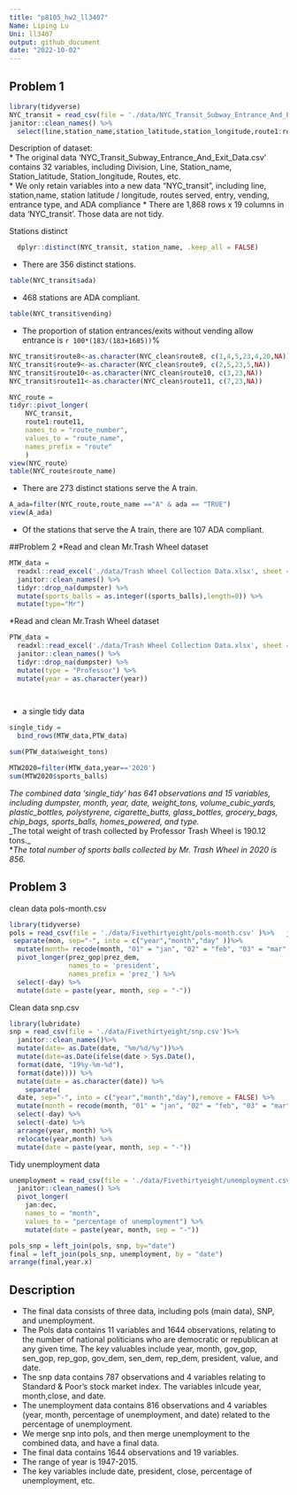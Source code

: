 ```yaml
---
title: "p8105_hw2_ll3407"
Name: Liping Lu
Uni: ll3407
output: github_document
date: "2022-10-02"
---
```


## Problem 1
```r
library(tidyverse)
NYC_transit = read_csv(file = './data/NYC_Transit_Subway_Entrance_And_Exit_Data.csv') %>% 
janitor::clean_names() %>% 
  select(line,station_name,station_latitude,station_longitude,route1:route11, entrance_type, entry, vending, ada) %>%     mutate(entry=if_else(entry=="NO",FALSE,TRUE)) 

```

Description of dataset:  
* The original data 'NYC_Transit_Subway_Entrance_And_Exit_Data.csv' contains 32 variables, including Division, Line, Station_name, Station_latitude, Station_longitude, Routes, etc.  
* We only retain variables into a new data "NYC_transit", including line, station,name, station latitude / longitude, routes served, entry, vending, entrance type, and ADA compliance
* There are 1,868 rows x 19 columns in data 'NYC_transit'. Those data are not tidy.

Stations distinct
```r
  dplyr::distinct(NYC_transit, station_name, .keep_all = FALSE)
```
* There are 356 distinct stations.

```r
table(NYC_transit$ada)
```

* 468 stations are ADA compliant.

```r
table(NYC_transit$vending)
```

* The proportion of station entrances/exits without vending allow entrance is `r 100*(183/(183+1685))`%

```r
NYC_transit$route8<-as.character(NYC_clean$route8, c(1,4,5,23,4,20,NA))
NYC_transit$route9<-as.character(NYC_clean$route9, c(2,5,23,5,NA))
NYC_transit$route10<-as.character(NYC_clean$route10, c(3,23,NA))
NYC_transit$route11<-as.character(NYC_clean$route11, c(7,23,NA))

NYC_route =
tidyr::pivot_longer(
    NYC_transit,
    route1:route11,
    names_to = "route_number",
    values_to = "route_name",
    names_prefix = "route"
    )
view(NYC_route）
table(NYC_route$route_name)
```
* There are 273 distinct stations serve the A train.

```r
A_ada=filter(NYC_route,route_name =="A" & ada == "TRUE")
view(A_ada)
```
* Of the stations that serve the A train, there are 107 ADA compliant.

##Problem 2
*Read and clean Mr.Trash Wheel dataset
```r
MTW_data = 
  readxl::read_excel('./data/Trash Wheel Collection Data.xlsx', sheet = 'Mr. Trash Wheel', range = "A2:N550") %>% 
  janitor::clean_names() %>% 
  tidyr::drop_na(dumpster) %>% 
  mutate(sports_balls = as.integer((sports_balls),length=0)) %>% 
  mutate(type="Mr")

```

*Read and clean Mr.Trash Wheel dataset
```r
PTW_data = 
  readxl::read_excel('./data/Trash Wheel Collection Data.xlsx', sheet = 'Professor Trash Wheel', range = "A2:M97") %>% 
  janitor::clean_names() %>% 
  tidyr::drop_na(dumpster) %>% 
  mutate(type = "Professor") %>% 
  mutate(year = as.character(year))

   
```

* a single tidy data
```r
single_tidy = 
  bind_rows(MTW_data,PTW_data)

sum(PTW_data$weight_tons)

MTW2020=filter(MTW_data,year=='2020')
sum(MTW2020$sports_balls)
```
*_The combined data 'single_tidy' has 641 observations and 15 variables, including dumpster, month, year, date, weight_tons, volume_cubic_yards, plastic_bottles, polystyrene, cigarette_butts, glass_bottles, grocery_bags, chip_bags, sports_balls, homes_powered, and type._  
*_The total weight of trash collected by Professor Trash Wheel is 190.12 tons._  
*_The total number of sports balls collected by Mr. Trash Wheel in 2020 is 856._

## Problem 3
clean data pols-month.csv

```r

library(tidyverse)
pols = read_csv(file = './data/Fivethirtyeight/pols-month.csv' )%>%   janitor::clean_names() %>% 
 separate(mon, sep="-", into = c("year","month","day" ))%>% 
  mutate(month= recode(month, "01" = "jan", "02" = "feb", "03" = "mar", "04" = "apr", "05" = "may", "06" = "jun", "07" = "jul", "08" = "aug", "09" = "sep", "10" = "oct", "11" = "nov", "12" = "dec")) %>% 
  pivot_longer(prez_gop|prez_dem,
               names_to = 'president',
               names_prefix = 'prez_') %>% 
  select(-day) %>% 
  mutate(date = paste(year, month, sep = "-"))
```

Clean data snp.csv
```r
library(lubridate)
snp = read_csv(file = './data/Fivethirtyeight/snp.csv')%>% 
  janitor::clean_names()%>%
  mutate(date= as.Date(date, "%m/%d/%y"))%>% 
  mutate(date=as.Date(ifelse(date > Sys.Date(), 
  format(date, "19%y-%m-%d"), 
  format(date)))) %>% 
  mutate(date = as.character(date)) %>% 
    separate(
  date, sep="-", into = c("year","month","day"),remove = FALSE) %>% 
  mutate(month = recode(month, "01" = "jan", "02" = "feb", "03" = "mar", "04" = "apr", "05" = "may", "06" = "jun", "07" = "jul", "08" = "aug", "09" = "sep", "10" = "oct", "11" = "nov", "12" = "dec")) %>%
  select(-day) %>% 
  select(-date) %>% 
  arrange(year, month) %>% 
  relocate(year,month) %>% 
  mutate(date = paste(year, month, sep = "-"))
```

Tidy unemployment data
```r
unemployment = read_csv(file = './data/Fivethirtyeight/unemployment.csv')%>% 
  janitor::clean_names() %>% 
  pivot_longer(
    jan:dec,
    names_to = "month",
    values_to = "percentage of unemployment") %>% 
    mutate(date = paste(year, month, sep = "-"))

```


```r
pols_snp = left_join(pols, snp, by="date")
final = left_join(pols_snp, unemployment, by = "date")
arrange(final,year.x)
```


## Description
* The final data consists of three data, including pols (main data), SNP, and unemployment.  
* The Pols data contains 11 variables and 1644 observations, relating to the number of national politicians who are democratic or republican at any given time. The key valuables include year, month, gov_gop, sen_gop, rep_gop, gov_dem, sen_dem, rep_dem, president, value, and date.  
* The snp data contains 787 observations and 4 variables relating to Standard & Poor's stock market index. The variables inlcude year, month,close, and date.  
* The unemployment data contains 816 observations and 4 variables (year, month, percentage of unemployment, and date) related to the percentage of unemployment.  
* We merge snp into pols, and then merge unemployment to the combined data, and have a final data.  
* The final data contains 1644 observations and 19 variables.  
* The range of year is 1947-2015.  
* The key variables include date, president, close, percentage of unemployment, etc.





